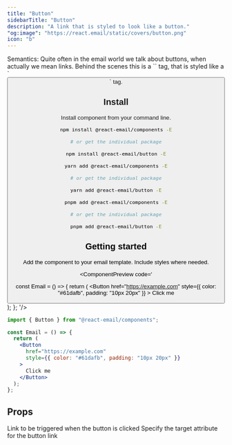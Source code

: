 ```yaml
---
title: "Button"
sidebarTitle: "Button"
description: "A link that is styled to look like a button."
"og:image": "https://react.email/static/covers/button.png"
icon: "b"
---
```



<Info>
  Semantics: Quite often in the email world we talk about buttons, when actually
  we mean links. Behind the scenes this is a `<a>` tag, that is styled like a `<button>` tag.
</Info>

## Install

Install component from your command line.

<CodeGroup>

```sh npm
npm install @react-email/components -E

# or get the individual package

npm install @react-email/button -E
```

```sh yarn
yarn add @react-email/components -E

# or get the individual package

yarn add @react-email/button -E
```

```sh pnpm
pnpm add @react-email/components -E

# or get the individual package

pnpm add @react-email/button -E
```

</CodeGroup>

## Getting started

Add the component to your email template. Include styles where needed.

<ComponentPreview code='

const Email = () => {
  return (
    <Button
      href="https://example.com"
      style={{ color: "#61dafb", padding: "10px 20px" }}
    >
      Click me
    </Button>
  );
};
'/>
```jsx
import { Button } from "@react-email/components";

const Email = () => {
  return (
    <Button
      href="https://example.com"
      style={{ color: "#61dafb", padding: "10px 20px" }}
    >
      Click me
    </Button>
  );
};
```

## Props

<ResponseField name="href" type="string" required>
  Link to be triggered when the button is clicked
</ResponseField>

<ResponseField name="target" type="string" default="_blank">
  Specify the target attribute for the button link
</ResponseField>

<Support/>
